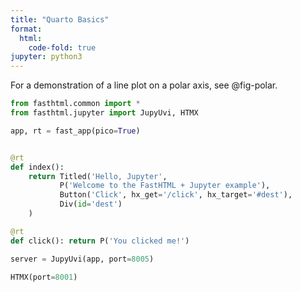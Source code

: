 ```yaml
---
title: "Quarto Basics"
format:
  html:
    code-fold: true
jupyter: python3
---
```


For a demonstration of a line plot on a polar axis, see @fig-polar.

```python
from fasthtml.common import *
from fasthtml.jupyter import JupyUvi, HTMX

app, rt = fast_app(pico=True)


@rt
def index():
    return Titled('Hello, Jupyter',
           P('Welcome to the FastHTML + Jupyter example'),
           Button('Click', hx_get='/click', hx_target='#dest'),
           Div(id='dest')
    )

@rt
def click(): return P('You clicked me!')

server = JupyUvi(app, port=8005)

HTMX(port=8001)

```